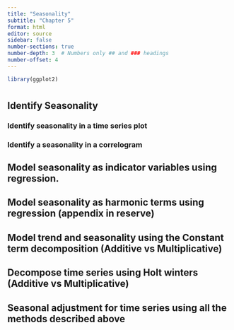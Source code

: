 ```yaml
---
title: "Seasonality"
subtitle: "Chapter 5"
format: html
editor: source
sidebar: false
number-sections: true
number-depth: 3  # Numbers only ## and ### headings
number-offset: 4
---
```


```r
library(ggplot2)
```

#

## Identify Seasonality

### Identify seasonality in a time series plot

### Identify a seasonality in a correlogram

## Model seasonality as indicator variables using regression.

## Model seasonality as harmonic terms using regression (appendix in reserve)

## Model trend and seasonality using the Constant term decomposition (Additive vs Multiplicative)

## Decompose time series using Holt winters (Additive vs Multiplicative)

## Seasonal adjustment for time series using all the methods described above
